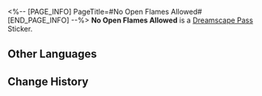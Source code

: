 <%-- [PAGE_INFO]
PageTitle=#No Open Flames Allowed#
[END_PAGE_INFO] --%>
{{Stub|Location information}}
{{Item Infobox
|id          = 223505
|image       = Dreamscape Pass Sticker No Open Flames Allowed.png
|type        = Dreamscape Pass Sticker
|type2       = The Most Absurd Stage Stickers
|invCategory = 
|rarity      = 4
|effect      = 
|description = Digital stickers that can be used to decorate the pages of the Dreamtour Handbook. They come in many different styles.
|source1     = [[Use the Pinball Machine to reach the hidden area in the Brother Hanu section and find the trapped tourists]]
}}
{{Description|Want to ride up to heaven with Boss Stone?}}
'''No Open Flames Allowed''' is a [[Dreamscape Pass]] Sticker.

==Other Languages==
{{Other Languages
|en   = No Open Flames Allowed
|zhs  = 禁止明火
|zht  = 禁止明火
|ja   = 火気厳禁
|ko   = 화기 금지
|es   = ¡Prohibido hacer fuego abierto!
|fr   = Pas de flamme, merci
|ru   = Запрещено разводить открытый огонь
|th   = ห้ามจุดไฟ
|vi   = Cấm Lửa
|de   = Kein offenes Feuer
|id   = Dilarang Menyalakan Api
|pt   = Proibido Fogo Aberto
}}

==Change History==
{{Change History|2.1}}